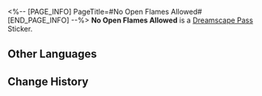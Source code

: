 <%-- [PAGE_INFO]
PageTitle=#No Open Flames Allowed#
[END_PAGE_INFO] --%>
{{Stub|Location information}}
{{Item Infobox
|id          = 223505
|image       = Dreamscape Pass Sticker No Open Flames Allowed.png
|type        = Dreamscape Pass Sticker
|type2       = The Most Absurd Stage Stickers
|invCategory = 
|rarity      = 4
|effect      = 
|description = Digital stickers that can be used to decorate the pages of the Dreamtour Handbook. They come in many different styles.
|source1     = [[Use the Pinball Machine to reach the hidden area in the Brother Hanu section and find the trapped tourists]]
}}
{{Description|Want to ride up to heaven with Boss Stone?}}
'''No Open Flames Allowed''' is a [[Dreamscape Pass]] Sticker.

==Other Languages==
{{Other Languages
|en   = No Open Flames Allowed
|zhs  = 禁止明火
|zht  = 禁止明火
|ja   = 火気厳禁
|ko   = 화기 금지
|es   = ¡Prohibido hacer fuego abierto!
|fr   = Pas de flamme, merci
|ru   = Запрещено разводить открытый огонь
|th   = ห้ามจุดไฟ
|vi   = Cấm Lửa
|de   = Kein offenes Feuer
|id   = Dilarang Menyalakan Api
|pt   = Proibido Fogo Aberto
}}

==Change History==
{{Change History|2.1}}